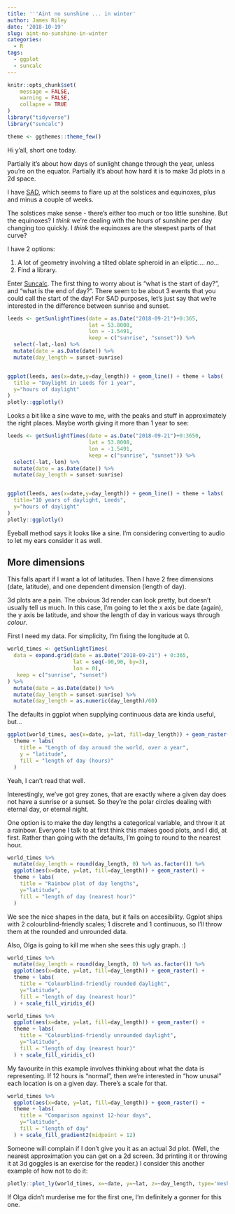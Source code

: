 ```yaml
---
title: '''Aint no sunshine ... in winter'
author: James Riley
date: '2018-10-19'
slug: aint-no-sunshine-in-winter
categories:
  - R
tags:
  - ggplot
  - suncalc
---
```



```r
knitr::opts_chunk$set(
	message = FALSE,
	warning = FALSE,
	collapse = TRUE
)
library("tidyverse")
library("suncalc")

theme <- ggthemes::theme_few()
```

Hi y'all, short one today. 

Partially it's about how days of sunlight change through the year, unless you're on the equator. Partially it's about how hard it is to make 3d plots in a 2d space.

I have [SAD](https://en.wikipedia.org/wiki/Seasonal_affective_disorder), which seems to flare up at the solstices and equinoxes, plus and minus a couple of weeks. 

The solstices make sense - there's either too much or too little sunshine. But the equinoxes? I *think* we're dealing with the hours of sunshine per day changing too quickly. I *think* the equinoxes are the steepest parts of that curve?

I have 2 options:

1. A lot of geometry involving a tilted oblate spheroid in an eliptic.... *no...*
2. Find a library.

Enter [Suncalc](https://cran.r-project.org/web/packages/suncalc/index.html). The first thing to worry about is "what is the start of day?", and "what is the end of day?". There seem to be about 3 events that you could call the start of the day! For SAD purposes, let's just say that we're interested in the difference between sunrise and sunset.

```r
leeds <- getSunlightTimes(date = as.Date("2018-09-21")+0:365,
                          lat = 53.8008,
                          lon = -1.5491,
                          keep = c("sunrise", "sunset")) %>%
  select(-lat,-lon) %>%
  mutate(date = as.Date(date)) %>%
  mutate(day_length = sunset-sunrise)


ggplot(leeds, aes(x=date,y=day_length)) + geom_line() + theme + labs(
  title = "Daylight in Leeds for 1 year",
  y="hours of daylight"
)
plotly::ggplotly()
```

Looks a bit like a sine wave to me, with the peaks and stuff in approximately the right places. Maybe worth giving it more than 1 year to see:

```r
leeds <- getSunlightTimes(date = as.Date("2018-09-21")+0:3650,
                          lat = 53.8008,
                          lon = -1.5491,
                          keep = c("sunrise", "sunset")) %>%
  select(-lat,-lon) %>%
  mutate(date = as.Date(date)) %>%
  mutate(day_length = sunset-sunrise)


ggplot(leeds, aes(x=date,y=day_length)) + geom_line() + theme + labs(
  title="10 years of daylight, Leeds",
  y="hours of daylight"
)
plotly::ggplotly()
```

Eyeball method says it looks like a sine. I'm considering converting to audio to let my ears consider it as well.

## More dimensions

This falls apart if I want a lot of latitudes. Then I have 2 free dimensions (date, latitude), and one dependent dimension (length of day).

3d plots are a pain. The obvious 3d render can look pretty, but doesn't usually tell us much. In this case, I'm going to let the x axis be date (again), the y axis be latitude, and show the length of day in various ways through *colour*.

First I need my data. For simplicity, I'm fixing the longitude at 0.

```r
world_times <- getSunlightTimes(
  data = expand.grid(date = as.Date("2018-09-21") + 0:365,
                     lat = seq(-90,90, by=3),
                     lon = 0),
   keep = c("sunrise", "sunset")
) %>%
  mutate(date = as.Date(date)) %>%
  mutate(day_length = sunset-sunrise) %>%
  mutate(day_length = as.numeric(day_length)/60)


```

The defaults in ggplot when supplying continuous data are kinda useful, but...

```r

ggplot(world_times, aes(x=date, y=lat, fill=day_length)) + geom_raster() + 
  theme + labs(
    title = "Length of day around the world, over a year",
    y = "latitude",
    fill = "length of day (hours)"
  )

```

Yeah, I can't read that well. 

Interestingly, we've got grey zones, that are exactly where a given day does not have a sunrise or a sunset. So they're the polar circles dealing with eternal day, or eternal night. 

One option is to make the day lengths a categorical variable, and throw it at a rainbow. Everyone I talk to at first think this makes good plots, and I did, at first. Rather than going with the defaults, I'm going to round to the nearest hour.

```r

world_times %>%
  mutate(day_length = round(day_length, 0) %>% as.factor()) %>%
  ggplot(aes(x=date, y=lat, fill=day_length)) + geom_raster() + 
  theme + labs(
    title = "Rainbow plot of day lengths",
    y="latitude",
    fill = "length of day (nearest hour)"
  ) 

```

We see the nice shapes in the data, but it fails on accesibility. Ggplot ships with 2 colourblind-friendly scales; 1 discrete and 1 continuous, so I'll throw them at the rounded and unrounded data.

Also, Olga is going to kill me when she sees this ugly graph. :)

```r
world_times %>%
  mutate(day_length = round(day_length, 0) %>% as.factor()) %>%
  ggplot(aes(x=date, y=lat, fill=day_length)) + geom_raster() + 
  theme + labs(
    title = "Colourblind-friendly rounded daylight",
    y="latitude",
    fill = "length of day (nearest hour)"
  ) + scale_fill_viridis_d()

```

```r
world_times %>%
  ggplot(aes(x=date, y=lat, fill=day_length)) + geom_raster() + 
  theme + labs(
    title = "Colourblind-friendly unrounded daylight",
    y="latitude",
    fill = "length of day (nearest hour)"
  ) + scale_fill_viridis_c()

```

My favourite in this example involves thinking about what the data is representing. If 12 hours is "normal", then we're interested in "how unusal" each location is on a given day. There's a scale for that.

```r

world_times %>%
  ggplot(aes(x=date, y=lat, fill=day_length)) + geom_raster() + 
  theme + labs(
    title = "Comparison against 12-hour days",
    y="latitude",
    fill = "length of day"
  ) + scale_fill_gradient2(midpoint = 12)

```

Someone will complain if I don't give you it as an actual 3d plot. (Well, the nearest approximation you can get on a 2d screen. 3d printing it or throwing it at 3d goggles is an exercise for the reader.) I consider this another example of how not to do it:

```r

plotly::plot_ly(world_times, x=~date, y=~lat, z=~day_length, type='mesh3d')


```

If Olga didn't murderise me for the first one, I'm definitely a gonner for this one. 

